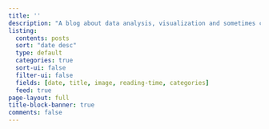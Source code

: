```yaml
---
title: ''
description: "A blog about data analysis, visualization and sometimes cooking."
listing:
  contents: posts
  sort: "date desc"
  type: default
  categories: true
  sort-ui: false
  filter-ui: false
  fields: [date, title, image, reading-time, categories]
  feed: true
page-layout: full
title-block-banner: true
comments: false
---
```

